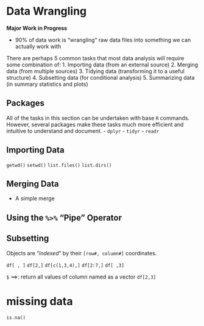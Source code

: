 # Data Wrangling

**Major Work in Progress**

- 90\% of data work is "wrangling" raw data files into something we can actually work with

There are perhaps 5 common tasks that most data analysis will require some combination of: 
1. Importing data (from an external source)
2. Merging data (from multiple sources)
3. Tidying data (transforming it to a useful structure)
4. Subsetting data (for conditional analysis)
5. Summarizing data (in summary statistics and plots)

## Packages

All of the tasks in this section can be undertaken with base `R` commands. However, several packages make these tasks much more efficient and intuitive to understand and document. 
- `dplyr` 
- `tidyr`
- `readr` 


## Importing Data

`getwd()`
`setwd()`
`list.files()`
`list.dirs()`


## Merging Data

- A simple merge 


## Using the `%>%` "Pipe" Operator



## Subsetting 

Objects are "*indexed*" by their `[row#, column#]` coordinates.

`df[ , ]`
`df[2,]`
`df[c(1,3,4),]`
`df[2:7,]`
`df[ ,3]`

`$` $\implies$: return all values of column named as a vector
`df[2,3]`

# missing data

`is.na()`
